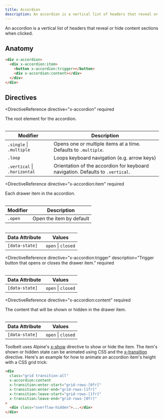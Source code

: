 ```yaml
---
title: Accordion
description: An accordion is a vertical list of headers that reveal or hide content sections when clicked.
---
```



<Toolbelt />

<Lede>
  An accordion is a vertical list of headers that reveal or hide content
  sections when clicked.
</Lede>

<AccordionDemo />

## Anatomy

```html
<div x-accordion>
  <div x-accordion:item>
    <button x-accordion:trigger></button>
    <div x-accordion:content></div>
  </div>
</div>
```

## Directives

<DirectiveReference
  directive="x-accordion"
  required
>
  The root element for the accordion.

  <Table>

| Modifier                     | Description                                                                    |
| ---------------------------- | ------------------------------------------------------------------------------ |
| `.single` \| `.multiple`     | Opens one or multiple items at a time. Defaults to `.multiple`.                |
| `.loop`                      | Loops keyboard navigation (e.g. arrow keys)                                    |
| `.vertical` \| `.horizontal` | Orientation of the accordion for keyboard navigation. Defaults to `.vertical`. |

  </Table>
</DirectiveReference>

<DirectiveReference
  directive="x-accordion:item"
  required
>
  Each drawer item in the accordion.

  <Table>

| Modifier | Description              |
| -------- | ------------------------ |
| `.open`  | Open the item by default |

  </Table>

  <Table>

| Data Attribute | Values             |
| -------------- | ------------------ |
| `[data-state]` | `open` \| `closed` |

  </Table>
</DirectiveReference>

<DirectiveReference
  directive="x-accordion:trigger"
  description="Trigger button that opens or closes the drawer item."
  required
>
  <Table>

| Data Attribute | Values             |
| -------------- | ------------------ |
| `[data-state]` | `open` \| `closed` |

  </Table>
</DirectiveReference>

<DirectiveReference
  directive="x-accordion:content"
  required
>
  The content that will be shown or hidden in the drawer item.

  <Table>

| Data Attribute | Values             |
| -------------- | ------------------ |
| `[data-state]` | `open` \| `closed` |

  </Table>

Toolbelt uses Alpine's [x-show](https://alpinejs.dev/directives/show) directive to show or hide the item.
The item's shown or hidden state can be animated using CSS and the [x-transition](https://alpinejs.dev/directives/transition#applying-css-classes) directive. Here's an example for how to animate an accordion item's height with a CSS grid trick:

```html
<div
  class="grid transition-all"
  x-accordion:content
  x-transition:enter-start="grid-rows-[0fr]"
  x-transition:enter-end="grid-rows-[1fr]"
  x-transition:leave-start="grid-rows-[1fr]"
  x-transition:leave-end="grid-rows-[0fr]"
>
  <div class="overflow-hidden">...</div>
</div>
```

</DirectiveReference>
